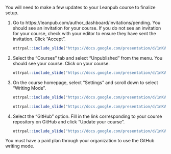 You will need to make a few updates to your Leanpub course to finalize setup.

1. Go to https://leanpub.com/author_dashboard/invitations/pending. You should see an invitation for your course. If you do not see an invitation for your course, check with your editor to ensure they have sent the invitation. Click "Accept".

    ```r
ottrpal::include_slide("https://docs.google.com/presentation/d/1nKVYtTsawTHSxMun69U3GO9xT_xSQsJjTEabEb1qAuU/edit#slide=id.g1b1ea0f5d51_0_147")
    ```

1. Select the "Courses" tab and select "Unpublished" from the menu. You should see your course. Click on your course.

    ```r
ottrpal::include_slide("https://docs.google.com/presentation/d/1nKVYtTsawTHSxMun69U3GO9xT_xSQsJjTEabEb1qAuU/edit#slide=id.g1b1ea0f5d51_0_154")
    ```

1. On the course homepage, select "Settings" and scroll down to select "Writing Mode".

    ```r
ottrpal::include_slide("https://docs.google.com/presentation/d/1nKVYtTsawTHSxMun69U3GO9xT_xSQsJjTEabEb1qAuU/edit#slide=id.g1b1ea0f5d51_0_162")
    ```

    ```r
ottrpal::include_slide("https://docs.google.com/presentation/d/1nKVYtTsawTHSxMun69U3GO9xT_xSQsJjTEabEb1qAuU/edit#slide=id.g1b1ea0f5d51_0_170")
    ```
    
1. Select the "GitHub" option. Fill in the link corresponding to your course repository on GitHub and click "Update your course".

    ```r
ottrpal::include_slide("https://docs.google.com/presentation/d/1nKVYtTsawTHSxMun69U3GO9xT_xSQsJjTEabEb1qAuU/edit#slide=id.g1b1ea0f5d51_0_179")
    ```
    
:::: {.warning}
You must have a paid plan through your organization to use the GitHub writing mode.
::::

